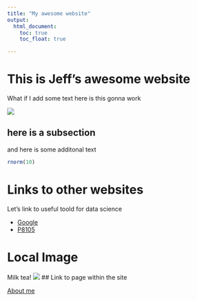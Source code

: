 ```yaml
---
title: "My awesome website"
output: 
  html_document:
    toc: true
    toc_float: true

---
```


# This is Jeff's awesome website

What if I add some text here is this gonna work

![](https://media.giphy.com/media/drXGoW1iudhKw/giphy.gif)

## here is a subsection 

and here is some additonal text 

```r
rnorm(10)

```
# Links to other websites 

Let's link to useful toold for data science 

* [Google](https://www.google.com/)
* [P8105](https://p8105.com/index.html)

# Local Image 

Milk tea!
![](images/tea.jpg)
## Link to page within the site 

[About me](about.html)

